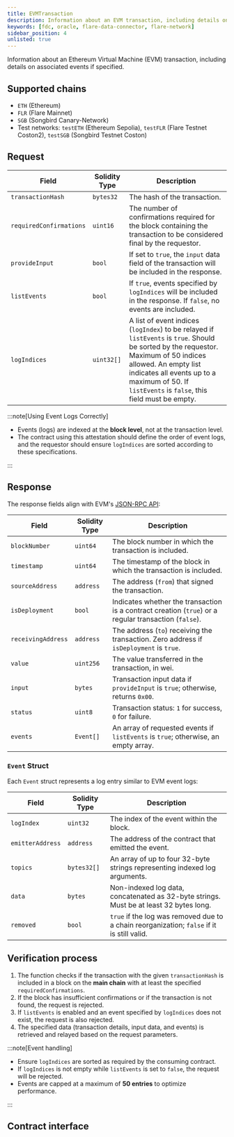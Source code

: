 ```yaml
---
title: EVMTransaction
description: Information about an EVM transaction, including details on associated events if specified.
keywords: [fdc, oracle, flare-data-connector, flare-network]
sidebar_position: 4
unlisted: true
---
```



Information about an Ethereum Virtual Machine (EVM) transaction, including details on associated events if specified.

## Supported chains

- `ETH` (Ethereum)
- `FLR` (Flare Mainnet)
- `SGB` (Songbird Canary-Network)
- Test networks: `testETH` (Ethereum Sepolia), `testFLR` (Flare Testnet Coston2), `testSGB` (Songbird Testnet Coston)

## Request

| Field                   | Solidity Type | Description                                                                                                                                                                                                                                                     |
| ----------------------- | ------------- | --------------------------------------------------------------------------------------------------------------------------------------------------------------------------------------------------------------------------------------------------------------- |
| `transactionHash`       | `bytes32`     | The hash of the transaction.                                                                                                                                                                                                                                    |
| `requiredConfirmations` | `uint16`      | The number of confirmations required for the block containing the transaction to be considered final by the requestor.                                                                                                                                          |
| `provideInput`          | `bool`        | If set to `true`, the `input` data field of the transaction will be included in the response.                                                                                                                                                                   |
| `listEvents`            | `bool`        | If `true`, events specified by `logIndices` will be included in the response. If `false`, no events are included.                                                                                                                                               |
| `logIndices`            | `uint32[]`    | A list of event indices (`logIndex`) to be relayed if `listEvents` is `true`. Should be sorted by the requestor. Maximum of 50 indices allowed. An empty list indicates all events up to a maximum of 50. If `listEvents` is `false`, this field must be empty. |

:::note[Using Event Logs Correctly]

- Events (logs) are indexed at the **block level**, not at the transaction level.
- The contract using this attestation should define the order of event logs, and the requestor should ensure `logIndices` are sorted according to these specifications.

:::

## Response

The response fields align with EVM's [JSON-RPC API](https://ethereum.org/en/developers/docs/apis/json-rpc/#eth_gettransactionbyhash):

| Field              | Solidity Type | Description                                                                                           |
| ------------------ | ------------- | ----------------------------------------------------------------------------------------------------- |
| `blockNumber`      | `uint64`      | The block number in which the transaction is included.                                                |
| `timestamp`        | `uint64`      | The timestamp of the block in which the transaction is included.                                      |
| `sourceAddress`    | `address`     | The address (`from`) that signed the transaction.                                                     |
| `isDeployment`     | `bool`        | Indicates whether the transaction is a contract creation (`true`) or a regular transaction (`false`). |
| `receivingAddress` | `address`     | The address (`to`) receiving the transaction. Zero address if `isDeployment` is `true`.               |
| `value`            | `uint256`     | The value transferred in the transaction, in wei.                                                     |
| `input`            | `bytes`       | Transaction input data if `provideInput` is `true`; otherwise, returns `0x00`.                        |
| `status`           | `uint8`       | Transaction status: `1` for success, `0` for failure.                                                 |
| `events`           | `Event[]`     | An array of requested events if `listEvents` is `true`; otherwise, an empty array.                    |

### `Event` Struct

Each `Event` struct represents a log entry similar to EVM event logs:

| Field            | Solidity Type | Description                                                                                |
| ---------------- | ------------- | ------------------------------------------------------------------------------------------ |
| `logIndex`       | `uint32`      | The index of the event within the block.                                                   |
| `emitterAddress` | `address`     | The address of the contract that emitted the event.                                        |
| `topics`         | `bytes32[]`   | An array of up to four 32-byte strings representing indexed log arguments.                 |
| `data`           | `bytes`       | Non-indexed log data, concatenated as 32-byte strings. Must be at least 32 bytes long.     |
| `removed`        | `bool`        | `true` if the log was removed due to a chain reorganization; `false` if it is still valid. |

## Verification process

1. The function checks if the transaction with the given `transactionHash` is included in a block on the **main chain** with at least the specified `requiredConfirmations`.
2. If the block has insufficient confirmations or if the transaction is not found, the request is rejected.
3. If `listEvents` is enabled and an event specified by `logIndices` does not exist, the request is also rejected.
4. The specified data (transaction details, input data, and events) is retrieved and relayed based on the request parameters.

:::note[Event handling]

- Ensure `logIndices` are sorted as required by the consuming contract.
- If `logIndices` is not empty while `listEvents` is set to `false`, the request will be rejected.
- Events are capped at a maximum of **50 entries** to optimize performance.

:::

## Contract interface

<IEVMTransaction />
